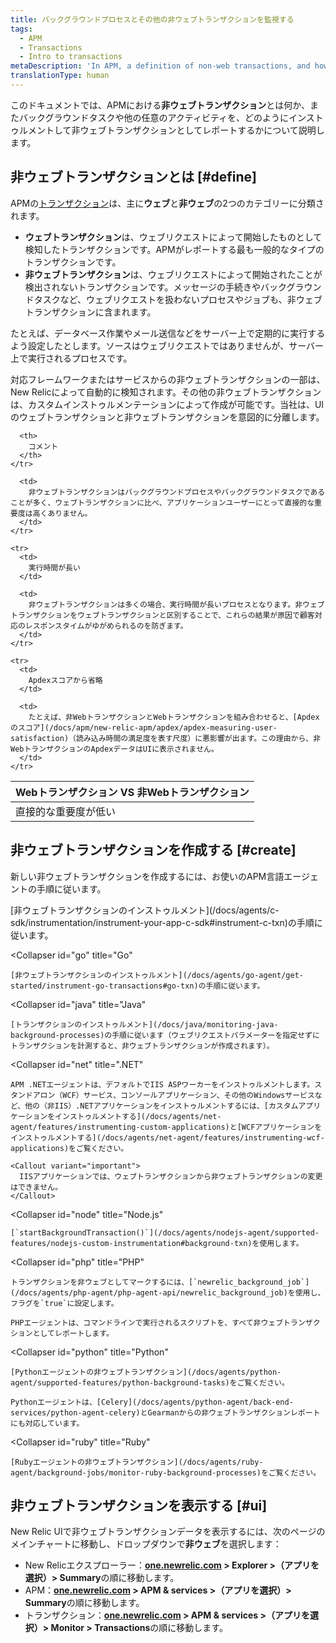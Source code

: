 ```yaml
---
title: バックグラウンドプロセスとその他の非ウェブトランザクションを監視する
tags:
  - APM
  - Transactions
  - Intro to transactions
metaDescription: 'In APM, a definition of non-web transactions, and how to custom instrument background tasks and other activity as non-web transactions.'
translationType: human
---
```


このドキュメントでは、APMにおける**非ウェブトランザクション**とは何か、またバックグラウンドタスクや他の任意のアクティビティを、どのようにインストゥルメントして非ウェブトランザクションとしてレポートするかについて説明します。

## 非ウェブトランザクションとは [#define]

APMの[トランザクション](/docs/apm/transactions/intro-transactions/transactions-new-relic-apm)は、主に**ウェブ**と**非ウェブ**の2つのカテゴリーに分類されます。

* **ウェブトランザクション**は、ウェブリクエストによって開始したものとして検知したトランザクションです。APMがレポートする最も一般的なタイプのトランザクションです。
* **非ウェブトランザクション**は、ウェブリクエストによって開始されたことが検出されないトランザクションです。メッセージの手続きやバックグラウンドタスクなど、ウェブリクエストを扱わないプロセスやジョブも、非ウェブトランザクションに含まれます。

たとえば、データベース作業やメール送信などをサーバー上で定期的に実行するよう設定したとします。ソースはウェブリクエストではありませんが、サーバー上で実行されるプロセスです。

対応フレームワークまたはサービスからの非ウェブトランザクションの一部は、New Relicによって自動的に検知されます。その他の非ウェブトランザクションは、カスタムインストゥルメンテーションによって作成が可能です。当社は、UIのウェブトランザクションと非ウェブトランザクションを意図的に分離します。

<table>
  <thead>
    <tr>
      <th style={{ width: "200px" }}>
        Webトランザクション VS 非Webトランザクション
      </th>

      <th>
        コメント
      </th>
    </tr>
  </thead>

  <tbody>
    <tr>
      <td>
        直接的な重要度が低い
      </td>

      <td>
        非ウェブトランザクションはバックグラウンドプロセスやバックグラウンドタスクであることが多く、ウェブトランザクションに比べ、アプリケーションユーザーにとって直接的な重要度は高くありません。
      </td>
    </tr>

    <tr>
      <td>
        実行時間が長い
      </td>

      <td>
        非ウェブトランザクションは多くの場合、実行時間が長いプロセスとなります。非ウェブトランザクションをウェブトランザクションと区別することで、これらの結果が原因で顧客対応のレスポンスタイムがゆがめられるのを防ぎます。
      </td>
    </tr>

    <tr>
      <td>
        Apdexスコアから省略
      </td>

      <td>
        たとえば、非WebトランザクションとWebトランザクションを組み合わせると、[Apdexのスコア](/docs/apm/new-relic-apm/apdex/apdex-measuring-user-satisfaction)（読み込み時間の満足度を表す尺度）に悪影響が出ます。この理由から、非WebトランザクションのApdexデータはUIに表示されません。
      </td>
    </tr>
  </tbody>
</table>

## 非ウェブトランザクションを作成する [#create]

新しい非ウェブトランザクションを作成するには、お使いのAPM言語エージェントの手順に従います。

<CollapserGroup>
  <Collapser
    id="c-sdk"
    title="C SDK"
  >
    [非ウェブトランザクションのインストゥルメント](/docs/agents/c-sdk/instrumentation/instrument-your-app-c-sdk#instrument-c-txn)の手順に従います。
  </Collapser>

  <Collapser
    id="go"
    title="Go"
  >
    [非ウェブトランザクションのインストゥルメント](/docs/agents/go-agent/get-started/instrument-go-transactions#go-txn)の手順に従います。
  </Collapser>

  <Collapser
    id="java"
    title="Java"
  >
    [トランザクションのインストゥルメント](/docs/java/monitoring-java-background-processes)の手順に従います（ウェブリクエストパラメーターを指定せずにトランザクションを計測すると、非ウェブトランザクションが作成されます）。
  </Collapser>

  <Collapser
    id="net"
    title=".NET"
  >
    APM .NETエージェントは、デフォルトでIIS ASPワーカーをインストゥルメントします。スタンドアロン（WCF）サービス、コンソールアプリケーション、その他のWindowsサービスなど、他の（非IIS）.NETアプリケーションをインストゥルメントするには、[カスタムアプリケーションをインストゥルメントする](/docs/agents/net-agent/features/instrumenting-custom-applications)と[WCFアプリケーションをインストゥルメントする](/docs/agents/net-agent/features/instrumenting-wcf-applications)をご覧ください。

    <Callout variant="important">
      IISアプリケーションでは、ウェブトランザクションから非ウェブトランザクションの変更はできません。
    </Callout>
  </Collapser>

  <Collapser
    id="node"
    title="Node.js"
  >
    [`startBackgroundTransaction()`](/docs/agents/nodejs-agent/supported-features/nodejs-custom-instrumentation#background-txn)を使用します。
  </Collapser>

  <Collapser
    id="php"
    title="PHP"
  >
    トランザクションを非ウェブとしてマークするには、[`newrelic_background_job`](/docs/agents/php-agent/php-agent-api/newrelic_background_job)を使用し、フラグを`true`に設定します。

    PHPエージェントは、コマンドラインで実行されるスクリプトを、すべて非ウェブトランザクションとしてレポートします。
  </Collapser>

  <Collapser
    id="python"
    title="Python"
  >
    [Pythonエージェントの非ウェブトランザクション](/docs/agents/python-agent/supported-features/python-background-tasks)をご覧ください。

    Pythonエージェントは、[Celery](/docs/agents/python-agent/back-end-services/python-agent-celery)とGearmanからの非ウェブトランザクションレポートにも対応しています。
  </Collapser>

  <Collapser
    id="ruby"
    title="Ruby"
  >
    [Rubyエージェントの非ウェブトランザクション](/docs/agents/ruby-agent/background-jobs/monitor-ruby-background-processes)をご覧ください。
  </Collapser>
</CollapserGroup>

## 非ウェブトランザクションを表示する [#ui]

New Relic UIで非ウェブトランザクションデータを表示するには、次のページのメインチャートに移動し、ドロップダウンで**非ウェブ**を選択します：

* New Relicエクスプローラー：**[one.newrelic.com](https://one.newrelic.com/all-capabilities) > Explorer >（アプリを選択）> Summary**の順に移動します。
* APM：**[one.newrelic.com](https://one.newrelic.com/all-capabilities) > APM & services >（アプリを選択）> Summary**の順に移動します。
* トランザクション：**[one.newrelic.com](https://one.newrelic.com/all-capabilities) > APM & services >（アプリを選択）> Monitor > Transactions**の順に移動します。